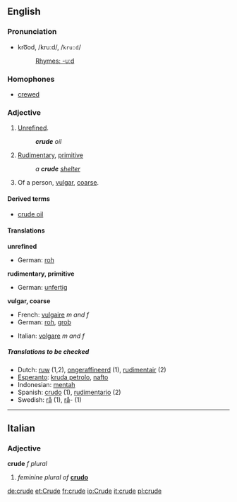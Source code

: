 ==English==
===Pronunciation===
*kro͞od, /kruːd/, /<tt>kru:d</tt>/
*:[[Rhymes:English:-uːd|Rhymes: -uːd]]

===Homophones===
*[[crewed]]

===Adjective===
{{en-adj-er-e|crud|e}}

# [[unrefined|Unrefined]].
#:'''''crude''' oil''
# [[rudimentary|Rudimentary]], [[primitive]]
#:''a '''crude''' [[shelter]]''
# Of a person, [[vulgar]], [[coarse]].

====Derived terms====
*[[crude oil]]

====Translations====

'''unrefined'''
{{top}}
*German: [[roh]]
{{mid}}
{{bottom}}

'''rudimentary, primitive'''
{{top}}
*German: [[unfertig]]
{{mid}}
{{bottom}}

'''vulgar, coarse'''
{{top}}
*French: [[vulgaire]] ''m and f''
*German: [[roh]], [[grob]]
{{mid}}
*Italian: [[volgare]] ''m and f''
{{bottom}}

=====Translations to be checked=====
<!--Remove this section once all of the translations below have been moved into the tables above.-->
{{checktrans}}

*Dutch: [[ruw]] (1,2), [[ongeraffineerd]] (1), [[rudimentair]] (2)
*[[Esperanto]]: [[kruda petrolo]], [[nafto]]
*Indonesian: [[mentah]]
*Spanish: [[crudo]] (1), [[rudimentario]] (2)
*Swedish: [[rå]] (1), [[rå]]- (1)

----

==Italian==
===Adjective===
'''crude''' ''f plural''

#''feminine plural of'' '''[[crudo#Italian|crudo]]'''

[[de:crude]]
[[et:Crude]]
[[fr:crude]]
[[io:Crude]]
[[it:crude]]
[[pl:crude]]